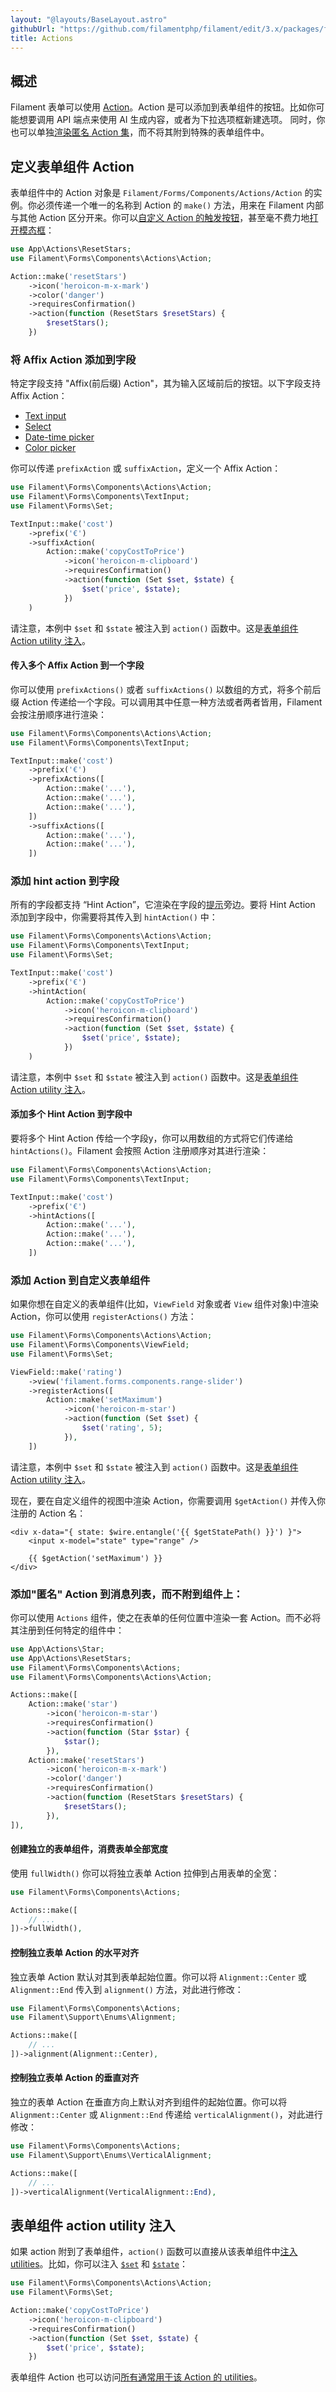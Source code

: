 ```yaml
---
layout: "@layouts/BaseLayout.astro"
githubUrl: "https://github.com/filamentphp/filament/edit/3.x/packages/forms/docs/06-actions.md"
title: Actions
---
```


## 概述

Filament 表单可以使用 [Action](../actions)。Action 是可以添加到表单组件的按钮。比如你可能想要调用 API 端点来使用 AI 生成内容，或者为下拉选项框新建选项。 同时，你也可以单独[渲染匿名 Action 集](#添加匿名-action-到消息列表而不附到组件上)，而不将其附到特殊的表单组件中。

## 定义表单组件 Action

表单组件中的 Action 对象是 `Filament/Forms/Components/Actions/Action` 的实例。你必须传递一个唯一的名称到 Action 的 `make()` 方法，用来在 Filament 内部与其他 Action 区分开来。你可以[自定义 Action 的触发按钮](../actions/trigger-button)，甚至毫不费力地[打开模态框](../actions/modals)：

```php
use App\Actions\ResetStars;
use Filament\Forms\Components\Actions\Action;

Action::make('resetStars')
    ->icon('heroicon-m-x-mark')
    ->color('danger')
    ->requiresConfirmation()
    ->action(function (ResetStars $resetStars) {
        $resetStars();
    })
```

### 将 Affix Action 添加到字段

特定字段支持 "Affix(前后缀) Action"，其为输入区域前后的按钮。以下字段支持 Affix Action：

- [Text input](fields/text-input)
- [Select](fields/select)
- [Date-time picker](fields/date-time-picker)
- [Color picker](fields/color-picker)

你可以传递 `prefixAction` 或 `suffixAction`，定义一个 Affix Action：

```php
use Filament\Forms\Components\Actions\Action;
use Filament\Forms\Components\TextInput;
use Filament\Forms\Set;

TextInput::make('cost')
    ->prefix('€')
    ->suffixAction(
        Action::make('copyCostToPrice')
            ->icon('heroicon-m-clipboard')
            ->requiresConfirmation()
            ->action(function (Set $set, $state) {
                $set('price', $state);
            })
    )
```

<AutoScreenshot name="forms/fields/actions/suffix" alt="Text input with suffix action" version="3.x" />

请注意，本例中 `$set` 和 `$state` 被注入到 `action()` 函数中。这是[表单组件 Action utility 注入](#表单组件-action-utility-注入)。

#### 传入多个 Affix Action 到一个字段

你可以使用 `prefixActions()` 或者 `suffixActions()` 以数组的方式，将多个前后缀 Action 传递给一个字段。可以调用其中任意一种方法或者两者皆用，Filament 会按注册顺序进行渲染：

```php
use Filament\Forms\Components\Actions\Action;
use Filament\Forms\Components\TextInput;

TextInput::make('cost')
    ->prefix('€')
    ->prefixActions([
        Action::make('...'),
        Action::make('...'),
        Action::make('...'),
    ])
    ->suffixActions([
        Action::make('...'),
        Action::make('...'),
    ])
```

### 添加 hint action 到字段

所有的字段都支持 “Hint Action”，它渲染在字段的[提示](fields/getting-started#添加提示文本到标签)旁边。要将 Hint Action 添加到字段中，你需要将其传入到 `hintAction()` 中：

```php
use Filament\Forms\Components\Actions\Action;
use Filament\Forms\Components\TextInput;
use Filament\Forms\Set;

TextInput::make('cost')
    ->prefix('€')
    ->hintAction(
        Action::make('copyCostToPrice')
            ->icon('heroicon-m-clipboard')
            ->requiresConfirmation()
            ->action(function (Set $set, $state) {
                $set('price', $state);
            })
    )
```

请注意，本例中 `$set` 和 `$state` 被注入到 `action()` 函数中。这是[表单组件 Action utility 注入](#表单组件-action-utility-注入)。

<AutoScreenshot name="forms/fields/actions/hint" alt="Text input with hint action" version="3.x" />

#### 添加多个 Hint Action 到字段中

要将多个 Hint Action 传给一个字段y，你可以用数组的方式将它们传递给 `hintActions()`。Filament 会按照 Action 注册顺序对其进行渲染：

```php
use Filament\Forms\Components\Actions\Action;
use Filament\Forms\Components\TextInput;

TextInput::make('cost')
    ->prefix('€')
    ->hintActions([
        Action::make('...'),
        Action::make('...'),
        Action::make('...'),
    ])
```

### 添加 Action 到自定义表单组件

如果你想在自定义的表单组件(比如，`ViewField` 对象或者 `View` 组件对象)中渲染 Action，你可以使用 `registerActions()` 方法：

```php
use Filament\Forms\Components\Actions\Action;
use Filament\Forms\Components\ViewField;
use Filament\Forms\Set;

ViewField::make('rating')
    ->view('filament.forms.components.range-slider')
    ->registerActions([
        Action::make('setMaximum')
            ->icon('heroicon-m-star')
            ->action(function (Set $set) {
                $set('rating', 5);
            }),
    ])
```

请注意，本例中 `$set` 和 `$state` 被注入到 `action()` 函数中。这是[表单组件 Action utility 注入](#表单组件-action-utility-注入)。

现在，要在自定义组件的视图中渲染 Action，你需要调用 `$getAction()` 并传入你注册的 Action 名：

```blade
<div x-data="{ state: $wire.entangle('{{ $getStatePath() }}') }">
    <input x-model="state" type="range" />
    
    {{ $getAction('setMaximum') }}
</div>
```

### 添加"匿名" Action 到消息列表，而不附到组件上：

你可以使用 `Actions` 组件，使之在表单的任何位置中渲染一套 Action。而不必将其注册到任何特定的组件中：

```php
use App\Actions\Star;
use App\Actions\ResetStars;
use Filament\Forms\Components\Actions;
use Filament\Forms\Components\Actions\Action;

Actions::make([
    Action::make('star')
        ->icon('heroicon-m-star')
        ->requiresConfirmation()
        ->action(function (Star $star) {
            $star();
        }),
    Action::make('resetStars')
        ->icon('heroicon-m-x-mark')
        ->color('danger')
        ->requiresConfirmation()
        ->action(function (ResetStars $resetStars) {
            $resetStars();
        }),
]),
```

<AutoScreenshot name="forms/layout/actions/anonymous/simple" alt="Anonymous actions" version="3.x" />

#### 创建独立的表单组件，消费表单全部宽度

使用 `fullWidth()` 你可以将独立表单 Action 拉伸到占用表单的全宽：

```php
use Filament\Forms\Components\Actions;

Actions::make([
    // ...
])->fullWidth(),
```

<AutoScreenshot name="forms/layout/actions/anonymous/full-width" alt="Anonymous actions consuming the full width" version="3.x" />

#### 控制独立表单 Action 的水平对齐

独立表单 Action 默认对其到表单起始位置。你可以将 `Alignment::Center` 或 `Alignment::End` 传入到 `alignment()` 方法，对此进行修改：

```php
use Filament\Forms\Components\Actions;
use Filament\Support\Enums\Alignment;

Actions::make([
    // ...
])->alignment(Alignment::Center),
```

<AutoScreenshot name="forms/layout/actions/anonymous/horizontally-aligned-center" alt="Anonymous actions horizontally aligned to the center" version="3.x" />

#### 控制独立表单 Action 的垂直对齐

独立的表单 Action 在垂直方向上默认对齐到组件的起始位置。你可以将 `Alignment::Center` 或 `Alignment::End` 传递给 `verticalAlignment()`，对此进行修改：

```php
use Filament\Forms\Components\Actions;
use Filament\Support\Enums\VerticalAlignment;

Actions::make([
    // ...
])->verticalAlignment(VerticalAlignment::End),
```

<AutoScreenshot name="forms/layout/actions/anonymous/vertically-aligned-end" alt="Anonymous actions vertically aligned to the end" version="3.x" />

## 表单组件 action utility 注入

如果 action 附到了表单组件，`action()` 函数可以直接从该表单组件中[注入 utilities](advanced#表单组件-utility-注入)。比如，你可以注入 [`$set`](advanced#注入函数设置另一个字段的状态) 和 [`$state`](advanced#注入字段当前状态)：

```php
use Filament\Forms\Components\Actions\Action;
use Filament\Forms\Set;

Action::make('copyCostToPrice')
    ->icon('heroicon-m-clipboard')
    ->requiresConfirmation()
    ->action(function (Set $set, $state) {
        $set('price', $state);
    })
```

表单组件 Action 也可以访问[所有通常用于该 Action 的 utilities](../actions/advanced#action-utility-注入)。
